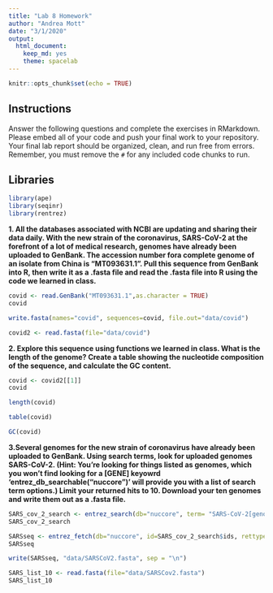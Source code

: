 ```yaml
---
title: "Lab 8 Homework"
author: "Andrea Mott"
date: "3/1/2020"
output:
  html_document: 
    keep_md: yes
    theme: spacelab
---
```


```r
knitr::opts_chunk$set(echo = TRUE)
```

## Instructions
Answer the following questions and complete the exercises in RMarkdown. Please embed all of your code and push your final work to your repository. Your final lab report should be organized, clean, and run free from errors. Remember, you must remove the `#` for any included code chunks to run.  

## Libraries

```r
library(ape)
library(seqinr)
library(rentrez)
```

**1. All the databases associated with NCBI are updating and sharing their data daily. With the new strain of the coronavirus, SARS-CoV-2 at the forefront of a lot of medical research, genomes have already been uploaded to GenBank. The accession number fora complete genome of an isolate from China is "MT093631.1". Pull this sequence from GenBank into R, then write it as a .fasta file and read the .fasta file into R using the code we learned in class.**
```r
covid <- read.GenBank("MT093631.1",as.character = TRUE)
covid
```
```r
write.fasta(names="covid", sequences=covid, file.out="data/covid")
```

```r
covid2 <- read.fasta(file="data/covid")

```


**2. Explore this sequence using functions we learned in class. What is the length of the genome? Create a table showing the nucleotide composition of the sequence, and calculate the GC content.**
```r
covid <- covid2[[1]]
covid
```
```r
length(covid)
```
```r
table(covid)
```

```r
GC(covid)
```

**3.Several genomes for the new strain of coronavirus have already been uploaded to GenBank. Using search terms, look for uploaded genomes SARS-CoV-2. (Hint: You're looking for things listed as genomes, which you won't find looking for a [GENE] keyowrd 'entrez_db_searchable("nuccore")' will provide you with a list of search term options.) Limit your returned hits to 10. Download your ten genomes and write them out as a .fasta file.**
```r
SARS_cov_2_search <- entrez_search(db="nuccore", term= "SARS-CoV-2[genome]", retmax=10)
SARS_cov_2_search
```

```r
SARSseq <- entrez_fetch(db="nuccore", id=SARS_cov_2_search$ids, rettype="fasta")
SARSseq
```

```r
write(SARSseq, "data/SARSCoV2.fasta", sep = "\n")
```

```r
SARS_list_10 <- read.fasta(file="data/SARSCov2.fasta")
SARS_list_10
```

